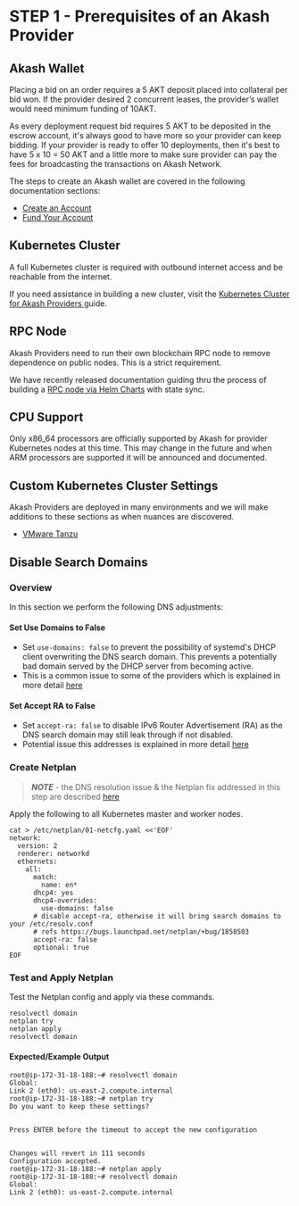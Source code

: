 # STEP 1 - Prerequisites of an Akash Provider

## Akash Wallet

Placing a bid on an order requires a 5 AKT deposit placed into collateral per bid won. If the provider desired 2 concurrent leases, the provider’s wallet would need minimum funding of 10AKT.

As every deployment request bid requires 5 AKT to be deposited in the escrow account, it's always good to have more so your provider can keep bidding. If your provider is ready to offer 10 deployments, then it's best to have 5 x 10 = 50 AKT and a little more to make sure provider can pay the fees for broadcasting the transactions on Akash Network.

The steps to create an Akash wallet are covered in the following documentation sections:

* [Create an Account](../../../guides/cli/detailed-steps/part-2.-create-an-account.md)
* [Fund Your Account](../../../guides/cli/detailed-steps/part-3.-fund-your-account.md)

## **Kubernetes Cluster**

A full Kubernetes cluster is required with outbound internet access and be reachable from the internet.

If you need assistance in building a new cluster, visit the [Kubernetes Cluster for Akash Providers ](../kubernetes-cluster-for-akash-providers/)guide.

## RPC Node

Akash Providers need to run their own blockchain RPC node to remove dependence on public nodes.  This is a strict requirement.&#x20;

We have recently released documentation guiding thru the process of building a [RPC node via Helm Charts](../../../akash-nodes/akash-node-via-helm-charts/) with state sync.

## CPU Support

Only x86\_64 processors are officially supported by Akash for provider Kubernetes nodes at this time.  This may change in the future and when ARM processors are supported it will be announced and documented.

## Custom Kubernetes Cluster Settings

Akash Providers are deployed in many environments and we will make additions to these sections as when nuances are discovered.

* [VMware Tanzu](../../custom-kubernetes-cluster-settings/vmware-tanzu.md)

## Disable Search Domains

### Overview

In this section we perform the following DNS adjustments:

#### Set Use Domains to False

* Set `use-domains: false` to prevent the possibility of systemd's DHCP client overwriting the DNS search domain.  This prevents a potentially bad domain served by the DHCP server from becoming active.
* This is a common issue to some of the providers which is explained in more detail [here](https://github.com/akash-network/support/issues/80)

#### Set Accept RA to False

* Set `accept-ra: false` to disable IPv6 Router Advertisement (RA) as the DNS search domain may still leak through if not disabled.
* Potential issue this addresses is explained in more detail [here](https://bugs.launchpad.net/netplan/+bug/1858503)

### Create Netplan

> _**NOTE**_ - the DNS resolution issue & the Netplan fix addressed in this step are described [here](https://github.com/akash-network/support/issues/80)

Apply the following to all Kubernetes master and worker nodes.

```
cat > /etc/netplan/01-netcfg.yaml <<'EOF'
network:
  version: 2
  renderer: networkd
  ethernets:
    all:
      match:
        name: en*
      dhcp4: yes
      dhcp4-overrides:
        use-domains: false
      # disable accept-ra, otherwise it will bring search domains to your /etc/resolv.conf
      # refs https://bugs.launchpad.net/netplan/+bug/1858503
      accept-ra: false
      optional: true
EOF
```

### Test and Apply Netplan

Test the Netplan config and apply via these commands.

```
resolvectl domain
netplan try
netplan apply
resolvectl domain 
```

#### Expected/Example Output

```
root@ip-172-31-18-188:~# resolvectl domain
Global:
Link 2 (eth0): us-east-2.compute.internal
root@ip-172-31-18-188:~# netplan try
Do you want to keep these settings?


Press ENTER before the timeout to accept the new configuration


Changes will revert in 111 seconds
Configuration accepted.
root@ip-172-31-18-188:~# netplan apply
root@ip-172-31-18-188:~# resolvectl domain
Global:
Link 2 (eth0): us-east-2.compute.internal
```
